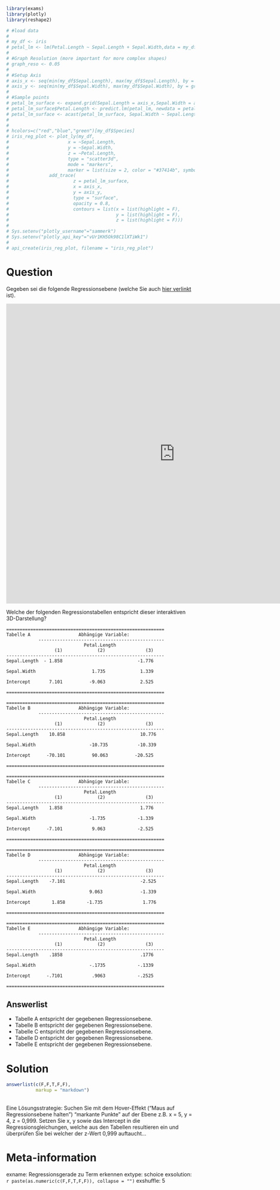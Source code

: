 ```r
library(exams)
library(plotly)
library(reshape2)

# #load data
# 
# my_df <- iris
# petal_lm <- lm(Petal.Length ~ Sepal.Length + Sepal.Width,data = my_df)
# 
# #Graph Resolution (more important for more complex shapes)
# graph_reso <- 0.05
# 
# #Setup Axis
# axis_x <- seq(min(my_df$Sepal.Length), max(my_df$Sepal.Length), by = graph_reso)
# axis_y <- seq(min(my_df$Sepal.Width), max(my_df$Sepal.Width), by = graph_reso)
# 
# #Sample points
# petal_lm_surface <- expand.grid(Sepal.Length = axis_x,Sepal.Width = axis_y,KEEP.OUT.ATTRS = F)
# petal_lm_surface$Petal.Length <- predict.lm(petal_lm, newdata = petal_lm_surface)
# petal_lm_surface <- acast(petal_lm_surface, Sepal.Width ~ Sepal.Length, value.var = "Petal.Length") #y ~ x
# 
# 
# hcolors=c("red","blue","green")[my_df$Species]
# iris_reg_plot <- plot_ly(my_df, 
#                      x = ~Sepal.Length, 
#                      y = ~Sepal.Width, 
#                      z = ~Petal.Length,
#                      type = "scatter3d", 
#                      mode = "markers",
#                      marker = list(size = 2, color = "#37414b", symbol = 104))%>%
#               add_trace(
#                        z = petal_lm_surface,
#                        x = axis_x,
#                        y = axis_y,
#                        type = "surface",
#                        opacity = 0.8,
#                        contours = list(x = list(highlight = F),
#                                        y = list(highlight = F),
#                                        z = list(highlight = F)))
# 
# Sys.setenv("plotly_username"="sammerk")
# Sys.setenv("plotly_api_key"="vUr1KH5Ok98C1lXTiWk1")
# 
# api_create(iris_reg_plot, filename = "iris_reg_plot")
```


Question
========

Gegeben sei die folgende Regressionsebene (welche Sie auch [hier verlinkt](https://plot.ly/~sammerk/1/) ist).  

<iframe width="900" height="800" frameborder="0" scrolling="no" src="https://plot.ly/~sammerk/1.embed"></iframe>

Welche der folgenden Regressionstabellen entspricht dieser interaktiven 3D-Darstellung?


    
    ===========================================================
    Tabelle A                  Abhängige Variable:              
                -----------------------------------------------
                                 Petal.Length                  
                      (1)             (2)               (3)    
    -----------------------------------------------------------
    Sepal.Length  - 1.858                            -1.776    
                                                               
    Sepal.Width                     1.735             1.339    
                                                               
    Intercept       7.101          -9.063             2.525     
                                                               
    ===========================================================
    
    ===========================================================
    Tabelle B                  Abhängige Variable:              
                -----------------------------------------------
                                 Petal.Length                  
                      (1)             (2)               (3)    
    -----------------------------------------------------------
    Sepal.Length    10.858                            10.776    
                                                               
    Sepal.Width                    -10.735           -10.339    
                                                               
    Intercept      -70.101          90.063          -20.525     
                                                               
    ===========================================================
    
    ===========================================================
    Tabelle C                  Abhängige Variable:              
                -----------------------------------------------
                                 Petal.Length                  
                      (1)             (2)               (3)    
    -----------------------------------------------------------
    Sepal.Length    1.858                             1.776    
                                                               
    Sepal.Width                    -1.735            -1.339    
                                                               
    Intercept      -7.101           9.063            -2.525     
                                                               
    ===========================================================
    
    ===========================================================
    Tabelle D                  Abhängige Variable:              
                -----------------------------------------------
                                 Petal.Length                  
                      (1)             (2)               (3)    
    -----------------------------------------------------------
    Sepal.Length    -7.101                            -2.525    
                                                               
    Sepal.Width                    9.063              -1.339    
                                                               
    Intercept        1.858        -1.735               1.776     
                                                               
    ===========================================================
    
    ===========================================================
    Tabelle E                  Abhängige Variable:              
                -----------------------------------------------
                                 Petal.Length                  
                      (1)             (2)               (3)    
    -----------------------------------------------------------
    Sepal.Length    .1858                             .1776    
                                                               
    Sepal.Width                    -.1735            -.1339    
                                                               
    Intercept      -.7101           .9063            -.2525     
                                                               
    ===========================================================
    





Answerlist
----------
* Tabelle A entspricht der gegebenen Regressionsebene.
* Tabelle B entspricht der gegebenen Regressionsebene.
* Tabelle C entspricht der gegebenen Regressionsebene.
* Tabelle D entspricht der gegebenen Regressionsebene.
* Tabelle E entspricht der gegebenen Regressionsebene.


Solution
========

```r
answerlist(c(F,F,T,F,F),
           markup = "markdown")
```
  
\
Eine Lösungsstrategie: Suchen Sie mit dem Hover-Effekt ("Maus auf Regressionsebene halten") "markante Punkte" auf der Ebene z.B. x = 5, y = 4, z = 0,999. Setzen Sie x, y sowie das Intercept in die Regressionsgleichungen, welche aus den Tabellen resultieren ein und überprüfen Sie bei welcher der z-Wert 0,999 auftaucht...


Meta-information
================
exname: Regressionsgerade zu Term erkennen
extype: schoice
exsolution: `r paste(as.numeric(c(F,F,T,F,F)), collapse = "")`
exshuffle: 5